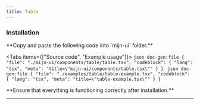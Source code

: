 ```yaml
---
title: Table
---
```



<ComponentPreview className="p-10">
  <TableExample />
</ComponentPreview>


### Installation

<Steps>
  <Step>
  **Copy and paste the following code into `mijn-ui` folder.**

  <Tabs items={["Source code", "Example usage"]}>
    <Tab value="Source code">
        ```json doc-gen:file
          {
            "file": "./mijn-ui/components/table/table.tsx",
            "codeblock": {
              "lang": "tsx",
              "meta": "title=\"mijn-ui/components/table.tsx\""
            }
          }
        ```
    </Tab>
    <Tab value="Example usage">
        ```json doc-gen:file
          {
            "file": "./examples/table/table-example.tsx",
            "codeblock": {
              "lang": "tsx",
              "meta": "title=\"table-example.tsx\""
            }
          }
        ```
    </Tab>
  </Tabs>  
  </Step>
  
  <Step>
  **Ensure that everything is functioning correctly after installation.**
  </Step>
</Steps>

---

